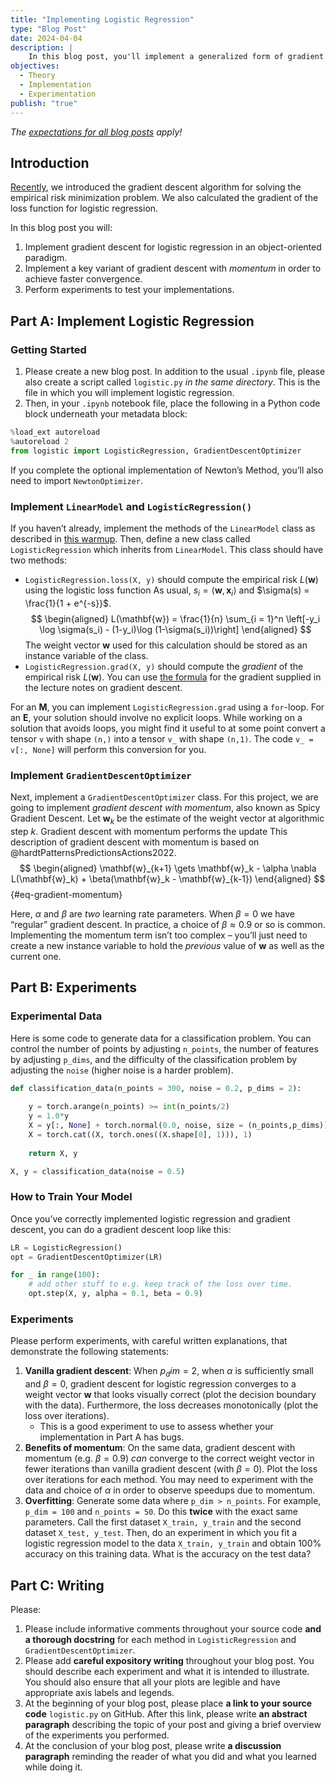 ```yaml
---
title: "Implementing Logistic Regression"
type: "Blog Post"
date: 2024-04-04
description: |
    In this blog post, you'll implement a generalized form of gradient descent for logistic regression. 
objectives: 
  - Theory
  - Implementation
  - Experimentation
publish: "true"
---
```


::: {.hidden}
$$
\newcommand{\R}{\mathbb{R}}
\newcommand{\vx}{\mathbf{x}}
\newcommand{\vy}{\mathbf{y}}
\newcommand{\mX}{\mathbf{X}}
\newcommand{\vw}{\mathbf{w}}
\newcommand{\bracket}[1]{\langle #1 \rangle}
\newcommand{\abs}[1]{\lvert #1 \rvert}
\newcommand{\paren}[1]{\left( #1 \right)}
$$

:::

*The [expectations for all blog posts](../../blog-post-expectations.qmd) apply!* 

## Introduction

[Recently](https://www.philchodrow.prof/ml-notes/chapters/23-gradient-descent.html), we introduced the gradient descent algorithm for solving the empirical risk minimization problem. We also calculated the gradient of the loss function for logistic regression.  

In this blog post you will: 

1. Implement gradient descent for logistic regression in an object-oriented paradigm. 
2. Implement a key variant of gradient descent with *momentum* in order to achieve faster convergence. 
3. Perform experiments to test your implementations. 

## Part A: Implement Logistic Regression

### Getting Started

1. Please create a new blog post. In addition to the usual `.ipynb` file, please also create a script called `logistic.py` *in the same directory*. This is the file in which you will implement logistic regression. 
2. Then, in your `.ipynb` notebook file, place the following in a Python code block underneath your metadata block: 

```python
%load_ext autoreload
%autoreload 2
from logistic import LogisticRegression, GradientDescentOptimizer
```

If you complete the optional implementation of Newton's Method, you'll also need to import `NewtonOptimizer`. 

### Implement `LinearModel` and `LogisticRegression()`

If you haven't already, implement the methods of the `LinearModel` class as described in [this warmup](../../warmup-exercises.ipynb#sec-perceptron). Then, define a new class called `LogisticRegression` which inherits from `LinearModel`. This class should have two methods: 

- `LogisticRegression.loss(X, y)` should compute the empirical risk $L(\mathbf{w})$ using the logistic loss function [As usual, $s_i = \langle \mathbf{w}, \mathbf{x}_i \rangle$ and $\sigma(s) = \frac{1}{1 + e^{-s}}$.]{.aside}
$$
\begin{aligned}
    L(\mathbf{w}) = \frac{1}{n} \sum_{i = 1}^n \left[-y_i \log \sigma(s_i) - (1-y_i)\log (1-\sigma(s_i))\right]
\end{aligned}
$$
The weight vector $\mathbf{w}$ used for this calculation should be stored as an instance variable of the class. 
- `LogisticRegression.grad(X, y)` should compute the *gradient* of the empirical risk $L(\mathbf{w})$. You can use [the formula](https://www.philchodrow.prof/ml-notes/chapters/23-gradient-descent.html#eq-logistic-gradient) for the gradient supplied in the lecture notes on gradient descent. 

For an **M**, you can implement `LogisticRegression.grad` using a `for`-loop. For an **E**, your solution should involve no explicit loops. While working on a solution that avoids loops, you might find it useful to at some point convert a tensor `v` with shape `(n,)` into a tensor `v_` with shape `(n,1)`. The code `v_ = v[:, None]` will perform this conversion for you. 


### Implement `GradientDescentOptimizer`

Next, implement a `GradientDescentOptimizer` class. For this project, we are going to implement *gradient descent with momentum*, also known as Spicy Gradient Descent. Let $\mathbf{w}_k$ be the estimate of the weight vector at algorithmic step $k$. Gradient descent with momentum performs the update [This description of gradient descent with momentum is based on @hardtPatternsPredictionsActions2022.]{.aside}
$$
\begin{aligned}
    \mathbf{w}_{k+1} \gets \mathbf{w}_k - \alpha \nabla L(\mathbf{w}_k) + \beta(\mathbf{w}_k - \mathbf{w}_{k-1}) 
\end{aligned}
$${#eq-gradient-momentum}

Here, $\alpha$ and $\beta$ are *two* learning rate parameters. When $\beta = 0$ we have "regular" gradient descent. In practice, a choice of $\beta \approx 0.9$ or so is common. Implementing the momentum term isn't too complex -- you'll just need to create a new instance variable to hold the *previous* value of $\mathbf{w}$ as well as the current one. 





## Part B: Experiments

### Experimental Data

Here is some code to generate data for a classification problem. You can control the number of points by adjusting `n_points`, the number of features by adjusting `p_dims`, and the difficulty of the classification problem by adjusting the `noise` (higher noise is a harder problem). 

```python
def classification_data(n_points = 300, noise = 0.2, p_dims = 2):
    
    y = torch.arange(n_points) >= int(n_points/2)
    y = 1.0*y
    X = y[:, None] + torch.normal(0.0, noise, size = (n_points,p_dims))
    X = torch.cat((X, torch.ones((X.shape[0], 1))), 1)
    
    return X, y

X, y = classification_data(noise = 0.5)
```

### How to Train Your Model

Once you've correctly implemented logistic regression and gradient descent, you can do a gradient descent loop like this: 

```python
LR = LogisticRegression() 
opt = GradientDescentOptimizer(LR)

for _ in range(100):
    # add other stuff to e.g. keep track of the loss over time. 
    opt.step(X, y, alpha = 0.1, beta = 0.9)
```

### Experiments

Please perform experiments, with careful written explanations, that demonstrate the following statements: 

1. **Vanilla gradient descent**: When $p_dim = 2$, when $\alpha$ is sufficiently small and $\beta = 0$, gradient descent for logistic regression converges to a weight vector $\mathbf{w}$ that looks visually correct (plot the decision boundary with the data). Furthermore, the loss decreases monotonically (plot the loss over iterations). 
    - This is a good experiment to use to assess whether your implementation in Part A has bugs. 
2. **Benefits of momentum**: On the same data, gradient descent with momentum (e.g. $\beta = 0.9$) *can* converge to the correct weight vector in fewer iterations than vanilla gradient descent (with $\beta = 0$). Plot the loss over iterations for each method. You may need to experiment with the data and choice of $\alpha$ in order to observe speedups due to momentum. 
3. **Overfitting**: Generate some data where `p_dim > n_points`. For example, `p_dim = 100` and `n_points = 50`. Do this **twice** with the exact same parameters. Call the first dataset  `X_train, y_train` and the second dataset `X_test, y_test`. Then, do an experiment in which you fit a logistic regression model to the data `X_train, y_train` and obtain 100% accuracy on this training data. What is the accuracy on the test data?  

## Part C: Writing

Please: 

1. Please include informative comments throughout your source code **and a thorough docstring** for each method in `LogisticRegression` and `GradientDescentOptimizer`. 
2. Please add **careful expository writing** throughout your blog post. You should describe each experiment and what it is intended to illustrate. You should also ensure that all your plots are legible and have appropriate axis labels and legends. 
3. At the beginning of your blog post, please place **a link to your source code** `logistic.py` on GitHub. After this link, please write **an abstract paragraph** describing the topic of your post and giving a brief overview of the experiments you performed. 
4. At the conclusion of your blog post, please write **a discussion paragraph** reminding the reader of what you did and what you learned while doing it. 

